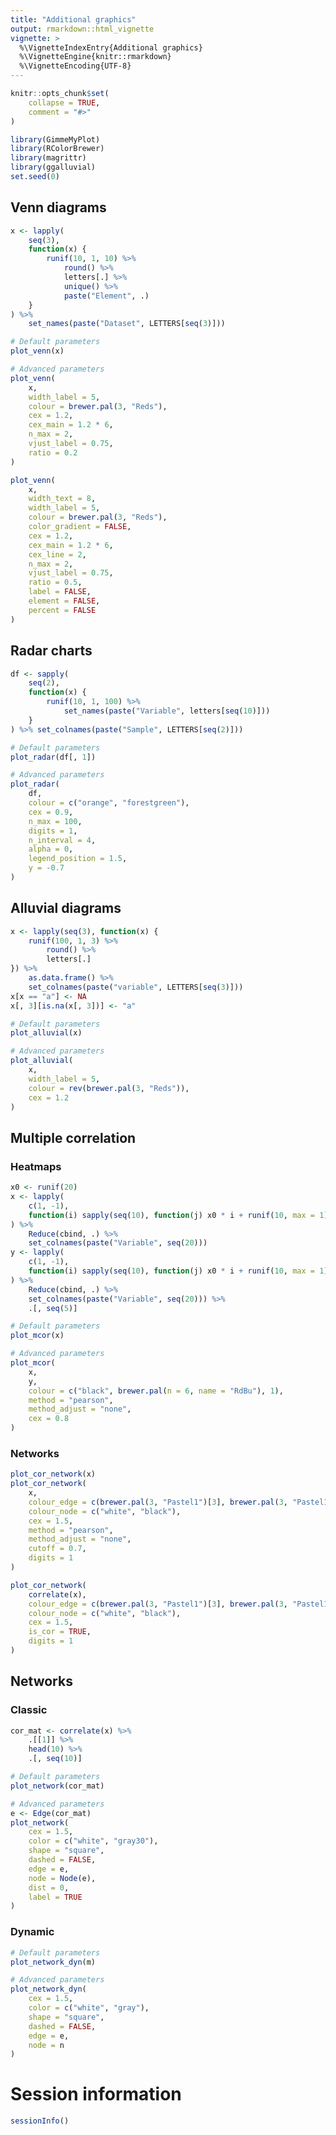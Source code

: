 ```yaml
---
title: "Additional graphics"
output: rmarkdown::html_vignette
vignette: >
  %\VignetteIndexEntry{Additional graphics}
  %\VignetteEngine{knitr::rmarkdown}
  %\VignetteEncoding{UTF-8}
---
```


```r
knitr::opts_chunk$set(
    collapse = TRUE,
    comment = "#>"
)
```

```r
library(GimmeMyPlot)
library(RColorBrewer)
library(magrittr)
library(ggalluvial)
set.seed(0)
```

## Venn diagrams
```r
x <- lapply(
    seq(3),
    function(x) {
        runif(10, 1, 10) %>%
            round() %>%
            letters[.] %>%
            unique() %>%
            paste("Element", .)
    }
) %>%
    set_names(paste("Dataset", LETTERS[seq(3)]))

# Default parameters
plot_venn(x)

# Advanced parameters
plot_venn(
    x,
    width_label = 5,
    colour = brewer.pal(3, "Reds"),
    cex = 1.2,
    cex_main = 1.2 * 6,
    n_max = 2,
    vjust_label = 0.75,
    ratio = 0.2
)

plot_venn(
    x,
    width_text = 8,
    width_label = 5,
    colour = brewer.pal(3, "Reds"),
    color_gradient = FALSE,
    cex = 1.2,
    cex_main = 1.2 * 6,
    cex_line = 2,
    n_max = 2,
    vjust_label = 0.75,
    ratio = 0.5,
    label = FALSE,
    element = FALSE,
    percent = FALSE
)
```

## Radar charts
```r
df <- sapply(
    seq(2),
    function(x) {
        runif(10, 1, 100) %>%
            set_names(paste("Variable", letters[seq(10)]))
    }
) %>% set_colnames(paste("Sample", LETTERS[seq(2)]))

# Default parameters
plot_radar(df[, 1])
```

```r
# Advanced parameters
plot_radar(
    df,
    colour = c("orange", "forestgreen"),
    cex = 0.9,
    n_max = 100,
    digits = 1,
    n_interval = 4,
    alpha = 0,
    legend_position = 1.5,
    y = -0.7
)
```

## Alluvial diagrams
```r
x <- lapply(seq(3), function(x) {
    runif(100, 1, 3) %>%
        round() %>%
        letters[.]
}) %>%
    as.data.frame() %>%
    set_colnames(paste("variable", LETTERS[seq(3)]))
x[x == "a"] <- NA
x[, 3][is.na(x[, 3])] <- "a"

# Default parameters
plot_alluvial(x)

# Advanced parameters
plot_alluvial(
    x,
    width_label = 5,
    colour = rev(brewer.pal(3, "Reds")),
    cex = 1.2
)
```

## Multiple correlation
### Heatmaps
```r
x0 <- runif(20)
x <- lapply(
    c(1, -1),
    function(i) sapply(seq(10), function(j) x0 * i + runif(10, max = 1))
) %>%
    Reduce(cbind, .) %>%
    set_colnames(paste("Variable", seq(20)))
y <- lapply(
    c(1, -1),
    function(i) sapply(seq(10), function(j) x0 * i + runif(10, max = 1))
) %>%
    Reduce(cbind, .) %>%
    set_colnames(paste("Variable", seq(20))) %>%
    .[, seq(5)]

# Default parameters
plot_mcor(x)

# Advanced parameters
plot_mcor(
    x,
    y,
    colour = c("black", brewer.pal(n = 6, name = "RdBu"), 1),
    method = "pearson",
    method_adjust = "none",
    cex = 0.8
)
```

### Networks
```r
plot_cor_network(x)
plot_cor_network(
    x,
    colour_edge = c(brewer.pal(3, "Pastel1")[3], brewer.pal(3, "Pastel1")[1]),
    colour_node = c("white", "black"),
    cex = 1.5,
    method = "pearson",
    method_adjust = "none",
    cutoff = 0.7,
    digits = 1
)

plot_cor_network(
    correlate(x),
    colour_edge = c(brewer.pal(3, "Pastel1")[3], brewer.pal(3, "Pastel1")[1]),
    colour_node = c("white", "black"),
    cex = 1.5,
    is_cor = TRUE,
    digits = 1
)
```

## Networks
### Classic
```r
cor_mat <- correlate(x) %>%
    .[[1]] %>%
    head(10) %>%
    .[, seq(10)]

# Default parameters
plot_network(cor_mat)
```

```r
# Advanced parameters
e <- Edge(cor_mat)
plot_network(
    cex = 1.5,
    color = c("white", "gray30"),
    shape = "square",
    dashed = FALSE,
    edge = e,
    node = Node(e),
    dist = 0,
    label = TRUE
)
```

### Dynamic
```r
# Default parameters
plot_network_dyn(m)

# Advanced parameters
plot_network_dyn(
    cex = 1.5,
    color = c("white", "gray"),
    shape = "square",
    dashed = FALSE,
    edge = e,
    node = n
)
```

# Session information
```r
sessionInfo()
```
